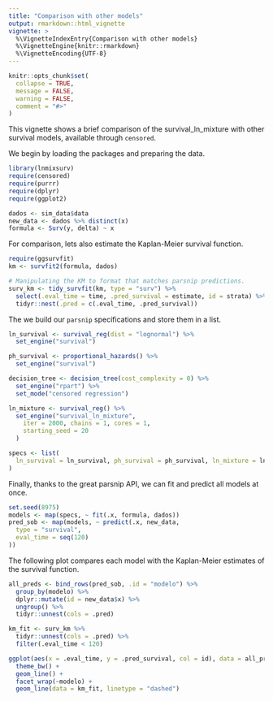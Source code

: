 ```yaml
---
title: "Comparison with other models"
output: rmarkdown::html_vignette
vignette: >
  %\VignetteIndexEntry{Comparison with other models}
  %\VignetteEngine{knitr::rmarkdown}
  %\VignetteEncoding{UTF-8}
---
```


```r
knitr::opts_chunk$set(
  collapse = TRUE,
  message = FALSE,
  warning = FALSE,
  comment = "#>"
)
```

This vignette shows a brief comparison of the survival_ln_mixture with other survival models, 
available through `censored`.

We begin by loading the packages and preparing the data.

```r
library(lnmixsurv)
require(censored)
require(purrr)
require(dplyr)
require(ggplot2)

dados <- sim_data$data
new_data <- dados %>% distinct(x)
formula <- Surv(y, delta) ~ x
```

For comparison, lets also estimate the Kaplan-Meier survival function.

```r
require(ggsurvfit)
km <- survfit2(formula, dados)

# Manipulating the KM to format that matches parsnip predictions.
surv_km <- tidy_survfit(km, type = "surv") %>%
  select(.eval_time = time, .pred_survival = estimate, id = strata) %>%
  tidyr::nest(.pred = c(.eval_time, .pred_survival))
```

The we build our `parsnip` specifications and store them in a list.

```r
ln_survival <- survival_reg(dist = "lognormal") %>%
  set_engine("survival")

ph_survival <- proportional_hazards() %>%
  set_engine("survival")

decision_tree <- decision_tree(cost_complexity = 0) %>%
  set_engine("rpart") %>%
  set_mode("censored regression")

ln_mixture <- survival_reg() %>%
  set_engine("survival_ln_mixture",
    iter = 2000, chains = 1, cores = 1,
    starting_seed = 20
  )

specs <- list(
  ln_survival = ln_survival, ph_survival = ph_survival, ln_mixture = ln_mixture, decision_tree = decision_tree
)
```

Finally, thanks to the great parsnip API, we can fit and predict all models at once.

```r
set.seed(8975)
models <- map(specs, ~ fit(.x, formula, dados))
pred_sob <- map(models, ~ predict(.x, new_data,
  type = "survival",
  eval_time = seq(120)
))
```

The following plot compares each model with the Kaplan-Meier estimates of the survival function.

```r
all_preds <- bind_rows(pred_sob, .id = "modelo") %>%
  group_by(modelo) %>%
  dplyr::mutate(id = new_data$x) %>%
  ungroup() %>%
  tidyr::unnest(cols = .pred)

km_fit <- surv_km %>%
  tidyr::unnest(cols = .pred) %>%
  filter(.eval_time < 120)

ggplot(aes(x = .eval_time, y = .pred_survival, col = id), data = all_preds) +
  theme_bw() +
  geom_line() +
  facet_wrap(~modelo) +
  geom_line(data = km_fit, linetype = "dashed")
```
